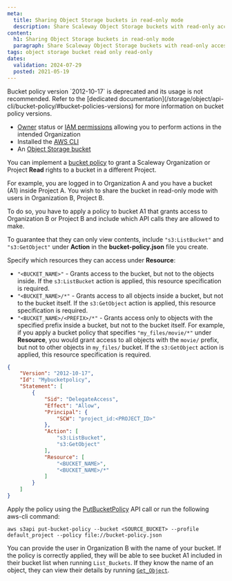 ```yaml
---
meta:
  title: Sharing Object Storage buckets in read-only mode
  description: Share Scaleway Object Storage buckets with read-only access using the CLI.
content:
  h1: Sharing Object Storage buckets in read-only mode
  paragraph: Share Scaleway Object Storage buckets with read-only access using the CLI.
tags: object storage bucket read only read-only
dates:
  validation: 2024-07-29
  posted: 2021-05-19
---
```


<Message type="important">
  Bucket policy version `2012-10-17` is deprecated and its usage is not recommended. Refer to the [dedicated documentation](/storage/object/api-cli/bucket-policy/#bucket-policies-versions) for more information on bucket policy versions.
</Message>

<Macro id="requirements" />

- [Owner](/identity-and-access-management/iam/concepts/#owner) status or [IAM permissions](/identity-and-access-management/iam/concepts/#permission) allowing you to perform actions in the intended Organization
- Installed the [AWS CLI](/storage/object/api-cli/object-storage-aws-cli/)
- An [Object Storage bucket](/storage/object/how-to/create-a-bucket/)


You can implement a [bucket policy](/storage/object/api-cli/bucket-policy/) to grant a Scaleway Organization or Project **Read** rights to a bucket in a different Project.
<Lightbox src="scaleway-read-only-schema.webp" alt="" />

For example, you are logged in to Organization A and you have a bucket (A1) inside Project A. You wish to share the bucket in read-only mode with users in Organization B, Project B.

To do so, you have to apply a policy to bucket A1 that grants access to Organization B or Project B and include which API calls they are allowed to make.

To guarantee that they can only view contents, include `"s3:ListBucket"` and `"s3:GetObject"` under **Action** in the **bucket-policy.json** file you create.

Specify which resources they can access under **Resource**:

- `"<BUCKET_NAME>"` - Grants access to the bucket, but not to the objects inside. If the `s3:ListBucket` action is applied, this resource specification is required.
- `"<BUCKET_NAME>/*"` - Grants access to all objects inside a bucket, but not to the bucket itself. If the `s3:GetObject` action is applied, this resource specification is required.
- `"<BUCKET_NAME>/<PREFIX>/*"` - Grants access only to objects with the specified prefix inside a bucket, but not to the bucket itself. For example, if you apply a bucket policy that specifies `"my_files/movie/*"` under **Resource**, you would grant access to all objects with the `movie/` prefix, but not to other objects in `my_files/` bucket. If the `s3:GetObject` action is applied, this resource specification is required.

```json
{
    "Version": "2012-10-17",
    "Id": "Mybucketpolicy",
    "Statement": [
        {
            "Sid": "DelegateAccess",
            "Effect": "Allow",
            "Principal": {
                "SCW": "project_id:<PROJECT_ID>"
            },
            "Action": [
                "s3:ListBucket",
                "s3:GetObject"
            ],
            "Resource": [
                "<BUCKET_NAME>",
                "<BUCKET_NAME>/*"
            ]
        }
    ]
}
```
Apply the policy using the [PutBucketPolicy](/storage/object/api-cli/bucket-operations/#put-bucket-policy) API call or run the following aws-cli command:

```
aws s3api put-bucket-policy --bucket <SOURCE_BUCKET> --profile default_project --policy file://bucket-policy.json
```
You can provide the user in Organization B with the name of your bucket. If the policy is correctly applied, they will be able to see bucket A1 included in their bucket list when running `List_Buckets`. If they know the name of an object, they can view their details by running [`Get_Object`](/storage/object/api-cli/object-operations/#get-object).